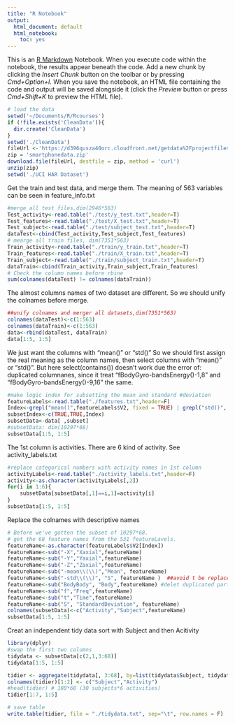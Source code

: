 ```yaml
---
title: "R Notebook"
output:
  html_document: default
  html_notebook:
    toc: yes
---
```


This is an [R Markdown](http://rmarkdown.rstudio.com) Notebook. When you execute code within the notebook, the results appear beneath the code. 
Add a new chunk by clicking the *Insert Chunk* button on the toolbar or by pressing *Cmd+Option+I*.
When you save the notebook, an HTML file containing the code and output will be saved alongside it (click the *Preview* button or press *Cmd+Shift+K* to preview the HTML file).
```r
# load the data
setwd('~/Documents/R/Rcourses') 
if (!file.exists('CleanData')){
  dir.create('CleanData')
}
setwd('./CleanData')
fileUrl <-'https://d396qusza40orc.cloudfront.net/getdata%2Fprojectfiles%2FUCI%20HAR%20Dataset.zip'
zip = 'smartphonedata.zip'
download.file(fileUrl, destfile = zip, method = 'curl')
unzip(zip)
setwd('./UCI HAR Dataset')
```
Get the train and test data, and merge them.
The meaning of 563 variables can be seen in feature_info.txt
```r
#merge all test files,dim(2946*563)
Test_activity<-read.table("./test/y_test.txt",header=T)
Test_features<-read.table("./test/X_test.txt",header=T)
Test_subject<-read.table("./test/subject_test.txt",header=T)
dataTest<-cbind(Test_activity,Test_subject,Test_features)
# mearge all train files, dim(7351*563)
Train_activity<-read.table("./train/y_train.txt",header=T)
Train_features<-read.table("./train/X_train.txt",header=T)
Train_subject<-read.table("./train/subject_train.txt",header=T)
dataTrain<-cbind(Train_activity,Train_subject,Train_features)
# Check the column names before rbine
sum(colnames(dataTest) != colnames(dataTrain))

```
The almost columns names of two dataset are different.
So we should unify the colnames before merge.
```r
##unify colnames and merger all datasets,dim(7351*563)
colnames(dataTest)<-c(1:563)
colnames(dataTrain)<-c(1:563)
data<-rbind(dataTest, dataTrain)
data[1:5, 1:5]
```
We just want the columns with "mean()" or "std()"
So we should first assign the real meaning as the column names,
then select columns with "mean()" or "std()".
But here select(contains()) doesn't work due the error of:
duplicated columnanes, since it treat "fBodyGyro-bandsEnergy()-1,8" and "fBodyGyro-bandsEnergy()-9,16" the same.
```r
#make logic index for subsetting the mean and standard #deviation
featureLabels<-read.table("./features.txt",header=F)
Index<-grepl("mean()",featureLabels$V2, fixed = TRUE) | grepl("std()", featureLabels$V2, fixed = TRUE)
subsetIndex<-c(TRUE,TRUE,Index)
subsetData<-data[ ,subset] 
#subsetData: dim(10297*68)
subsetData[1:5, 1:5]
```
The 1st column is activities. There are 6 kind of activity.
See activity_labels.txt
```r
#replace categorical numbers with activity names in 1st column
activityLabels<-read.table("./activity_labels.txt",header=F)
activity<-as.character(activityLabels[,2])
for(i in 1:6){
    subsetData[subsetData[,1]==i,1]=activity[i]
}
subsetData[1:5, 1:5]
```
Replace the colnames with descriptive names
```r
# Before we've gotten the subset of 10297*68.
# get the 68 feature names from the 531 featureLavels.
featureName<-as.character(featureLabels$V2[Index]) 
featureName<-sub("-X","Xaxial",featureName)
featureName<-sub("-Y","Yaxial",featureName)
featureName<-sub("-Z","Zaxial",featureName)
featureName<-sub("-mean\\(\\)","Mean", featureName)
featureName<-sub("-std\\(\\)", "S", featureName )  ##avoid t be replaced by time
featureName<-sub("BodyBody", "Body",featureName) #delet duplicated part
featureName<-sub("f","Freq",featureName)
featureName<-sub("t","Time",featureName)
featureName<-sub("S", "StandardDeviation", featureName)
colnames(subsetData)<-c("Activity","Subject",featureName)
subsetData[1:5, 1:5]
```
Creat an independent tidy data sort with Subject and then Acitivity
```r
library(dplyr)
#swap the first two columns
tidydata <- subsetData[c(2,1,3:68)]
tidydata[1:5, 1:5]
```
```r
tidier <- aggregate(tidydata[, 3:68], by=list(tidydata$Subject, tidydata$Activity), FUN=mean)
colnames(tidier)[1:2] <- c("Subject","Activity")
#head(tidier) # 180*68 (30 subjects*6 activities)
tidier[1:7, 1:5]
```
```r
# save table
write.table(tidier, file = "./tidydata.txt", sep="\t", row.names = F)
```


